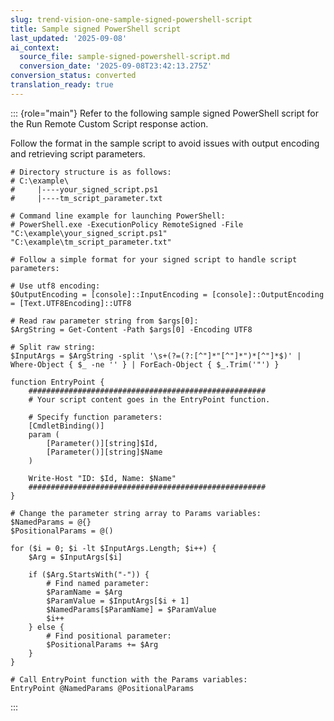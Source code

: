 ```yaml
---
slug: trend-vision-one-sample-signed-powershell-script
title: Sample signed PowerShell script
last_updated: '2025-09-08'
ai_context:
  source_file: sample-signed-powershell-script.md
  conversion_date: '2025-09-08T23:42:13.275Z'
conversion_status: converted
translation_ready: true
---
```


::: {role="main"}
Refer to the following sample signed PowerShell script for the Run Remote Custom Script response action.

Follow the format in the sample script to avoid issues with output encoding and retrieving script parameters.

``` codeblock
# Directory structure is as follows:
# C:\example\
#     |----your_signed_script.ps1
#     |----tm_script_parameter.txt

# Command line example for launching PowerShell:
# PowerShell.exe -ExecutionPolicy RemoteSigned -File "C:\example\your_signed_script.ps1" "C:\example\tm_script_parameter.txt"

# Follow a simple format for your signed script to handle script parameters:

# Use utf8 encoding:
$OutputEncoding = [console]::InputEncoding = [console]::OutputEncoding = [Text.UTF8Encoding]::UTF8

# Read raw parameter string from $args[0]:
$ArgString = Get-Content -Path $args[0] -Encoding UTF8

# Split raw string:
$InputArgs = $ArgString -split '\s+(?=(?:[^"]*"[^"]*")*[^"]*$)' | Where-Object { $_ -ne '' } | ForEach-Object { $_.Trim('"') }

function EntryPoint {
    #####################################################
    # Your script content goes in the EntryPoint function.
    
    # Specify function parameters:
    [CmdletBinding()]
    param (
        [Parameter()][string]$Id,
        [Parameter()][string]$Name
    )
    
    Write-Host "ID: $Id, Name: $Name"
    #####################################################
}

# Change the parameter string array to Params variables:
$NamedParams = @{}
$PositionalParams = @()

for ($i = 0; $i -lt $InputArgs.Length; $i++) {
    $Arg = $InputArgs[$i]

    if ($Arg.StartsWith("-")) {
        # Find named parameter:
        $ParamName = $Arg
        $ParamValue = $InputArgs[$i + 1]
        $NamedParams[$ParamName] = $ParamValue
        $i++
    } else {
        # Find positional parameter:
        $PositionalParams += $Arg
    }
}

# Call EntryPoint function with the Params variables:
EntryPoint @NamedParams @PositionalParams
```
:::

